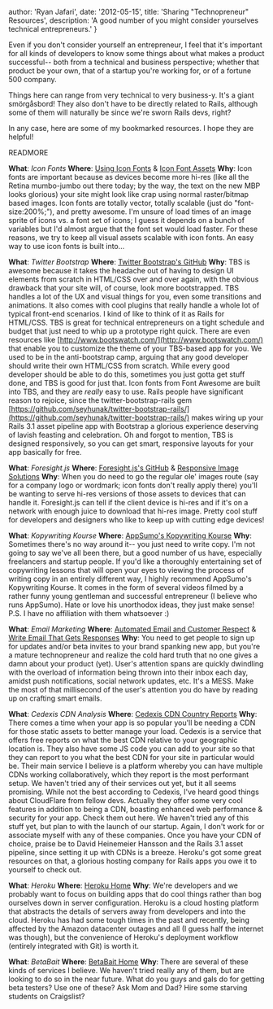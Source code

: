 
  author: 'Ryan Jafari',
  date: '2012-05-15',
  title: 'Sharing "Technopreneur" Resources',
  description:
    'A good number of you might consider yourselves technical entrepreneurs.'
}


Even if you don't consider yourself an entrepreneur, I feel that it's important for all kinds of developers to know some things about what makes a product successful-- both from a technical and business perspective; whether that product be your own, that of a startup you're working for, or of a fortune 500 company.

Things here can range from very technical to very business-y. It's a giant smörgåsbord! They also don't have to be directly related to Rails, although some of them will naturally be since we're sworn Rails devs, right?

In any case, here are some of my bookmarked resources. I hope they are helpful!

READMORE

**What**: _Icon Fonts_
**Where**: [Using Icon Fonts](http://pictos.cc/articles/using-icon-fonts/) & [Icon Font Assets](http://css-tricks.com/flat-icons-icon-fonts/)
**Why**: Icon fonts are important because as devices become more hi-res (like all the Retina mumbo-jumbo out there today; by the way, the text on the new MBP looks glorious) your site might look like crap using normal raster/bitmap based images. Icon fonts are totally vector, totally scalable (just do "font-size:200%;"), and pretty awesome. I'm unsure of load times of an image sprite of icons vs. a font set of icons; I guess it depends on a bunch of variables but I'd almost argue that the font set would load faster. For these reasons, we try to keep all visual assets scalable with icon fonts. An easy way to use icon fonts is built into...

**What**: _Twitter Bootstrap_
**Where**: [Twitter Bootstrap's GitHub](http://twitter.github.com/bootstrap/)
**Why**: TBS is awesome because it takes the headache out of having to design UI elements from scratch in HTML/CSS over and over again, with the obvious drawback that your site will, of course, look more bootstrapped. TBS handles a lot of the UX and visual things for you, even some transitions and animations. It also comes with cool plugins that really handle a whole lot of typical front-end scenarios. I kind of like to think of it as Rails for HTML/CSS. TBS is great for technical entrepreneurs on a tight schedule and budget that just need to whip up a prototype right quick. There are even resources like [http://www.bootswatch.com/](http://www.bootswatch.com/) that enable you to customize the theme of your TBS-based app for you. We used to be in the anti-bootstrap camp, arguing that any good developer should write their own HTML/CSS from scratch. While every good developer should be able to do this, sometimes you just gotta get stuff done, and TBS is good for just that. Icon fonts from Font Awesome are built into TBS, and they are *really* easy to use. Rails people have significant reason to rejoice, since the twitter-bootstrap-rails gem [https://github.com/seyhunak/twitter-bootstrap-rails/](https://github.com/seyhunak/twitter-bootstrap-rails/) makes wiring up your Rails 3.1 asset pipeline app with Bootstrap a glorious experience deserving of lavish feasting and celebration. Oh and forgot to mention, TBS is designed responsively, so you can get smart, responsive layouts for your app basically for free.

**What**: _Foresight.js_
**Where**: [Foresight.js's GitHub](https://github.com/adamdbradley/foresight.js) & [Responsive Image Solutions](http://css-tricks.com/which-responsive-images-solution-should-you-use/)
**Why**: When you do need to go the regular ole' images route (say for a company logo or wordmark; icon fonts don't really apply there) you'll be wanting to serve hi-res versions of those assets to devices that can handle it. Foresight.js can tell if the client device is hi-res and if it's on a network with enough juice to download that hi-res image. Pretty cool stuff for developers and designers who like to keep up with cutting edge devices!

**What**: _Kopywriting Kourse_
**Where**: [AppSumo's Kopywriting Kourse](http://www.appsumo.com/copywriting-course/)
**Why**: Sometimes there's no way around it-- you just need to write copy. I'm not going to say we've all been there, but a good number of us have, especially freelancers and startup people. If you'd like a thoroughly entertaining set of copywriting lessons that will open your eyes to viewing the process of writing copy in an entirely different way, I highly recommend AppSumo's Kopywriting Kourse. It comes in the form of several videos filmed by a rather funny young gentleman and successful entrepreneur (I believe who runs AppSumo). Hate or love his unorthodox ideas, they just make sense! P.S. I have no affiliation with them whatsoever :)

**What**: _Email Marketing_
**Where**: [Automated Email and Customer Respect](http://blog.intercom.io/automated-emails-customer-respect/?utm_source=feedburner&utm_medium=feed&utm_campaign=Feed%3A+contrast%2Fblog+%28The+Intercom+Blog%29) & [Write Email That Gets Responses](http://feeds.gawker.com/~r/lifehacker/full/~3/l9TjQWhE1-Y/use-these-tips-to-write-email-that-actually-gets-responses)
**Why**: You need to get people to sign up for updates and/or beta invites to your brand spanking new app, but you're a mature technopreneur and realize the cold hard truth that no one gives a damn about your product (yet). User's attention spans are quickly dwindling with the overload of information being thrown into their inbox each day, amidst push notifications, social network updates, etc. It's a MESS. Make the most of that millisecond of the user's attention you do have by reading up on crafting smart emails.

**What**: _Cedexis CDN Analysis_
**Where**: [Cedexis CDN Country Reports](http://www.cedexis.com/country-reports/)
**Why**: There comes a time when your app is so popular you'll be needing a CDN for those static assets to better manage your load. Cedexis is a service that offers free reports on what the best CDN relative to your geographic location is. They also have some JS code you can add to your site so that they can report to you what the best CDN for your site in particular would be. Their main service I believe is a platform whereby you can have multiple CDNs working collaboratively, which they report is the most performant setup. We haven't tried any of their services out yet, but it all seems promising. While not the best according to Cedexis, I've heard good things about CloudFlare from fellow devs. Actually they offer some very cool features in addition to being a CDN, boasting enhanced web performance & security for your app. Check them out here. We haven't tried any of this stuff yet, but plan to with the launch of our startup. Again, I don't work for or associate myself with any of these companies. Once you have your CDN of choice, praise be to David Heinemeier Hansson and the Rails 3.1 asset pipeline, since setting it up with CDNs is a breeze. Heroku's got some great resources on that, a glorious hosting company for Rails apps you owe it to yourself to check out.

**What**: _Heroku_
**Where**: [Heroku Home](http://www.heroku.com/)
**Why**: We're developers and we probably want to focus on building apps that do cool things rather than bog ourselves down in server configuration. Heroku is a cloud hosting platform that abstracts the details of servers away from developers and into the cloud. Heroku has had some tough times in the past and recently, being affected by the Amazon datacenter outages and all (I guess half the internet was though), but the convenience of Heroku's deployment workflow (entirely integrated with Git) is worth it.

**What**: _BetaBait_
**Where**: [BetaBait Home](http://www.betabait.com/)
**Why**: There are several of these kinds of services I believe. We haven't tried really any of them, but are looking to do so in the near future. What do you guys and gals do for getting beta testers? Use one of these? Ask Mom and Dad? Hire some starving students on Craigslist?
